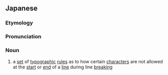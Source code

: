 ==Japanese==
{{ja-kanjitab|yomi=o|きん|そく|しょ|り}}
{{wikipedia|lang=ja}}
{{wikipedia|Line breaking rules in East Asian languages}}

===Etymology===
{{compound|lang=ja|禁則|処理|tr1=kinsoku|t1=[[prohibition]]|tr2=shori|t2=[[processing]]|sort=きんそくしょり}}

===Pronunciation===
{{ja-pron|acc=5|y=ko|きんそく しょり|dev=4}}

===Noun===
{{ja-noun|きんそく しょり}}

# {{lb|ja|typography|sort=きんそくしょり}} a [[set]] of [[typographic]] [[rule]]s as to how certain [[character]]s are not allowed at the [[start]] or [[end]] of a [[line]] during line [[break]]ing